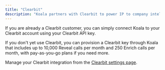 ```yaml
---
title: "Clearbit"
description: "Koala partners with Clearbit to power IP to company intelligence using Clearbit Reveal, and person/company enrichment via Clearbit Enrich."
---
```


If you are already a Clearbit customer, you can simply connect Koala to your
Clearbit account using your Clearbit API key.

If you don't yet use Clearbit, you can provision a Clearbit key through Koala
that includes up to 10,000 Reveal calls per month and 250 Enrich calls per
month, with pay-as-you-go plans if you need more.

Manage your Clearbit integration from the
[Clearbit settings page](https://app.getkoala.com/goto/apps/clearbit).
